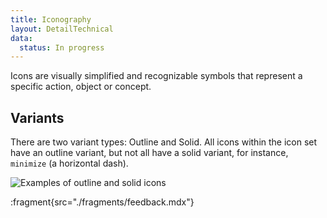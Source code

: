 ```yaml
---
title: Iconography
layout: DetailTechnical
data:
  status: In progress
---
```


Icons are visually simplified and recognizable symbols that represent a specific action, object or concept.

## Variants

There are two variant types: Outline and Solid. All icons within the icon set have an outline variant, but not all have a solid variant, for instance, `minimize` (a horizontal dash).

<Image
  src="/img/foundations/icon-variants.svg"
  alt="Examples of outline and solid icons"
/>

:fragment{src="./fragments/feedback.mdx"}